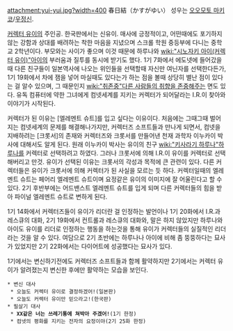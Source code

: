 attachment:yui-yui.jpg?width=400
春日結（かすがゆい）
성우는 [[오오모토 마키코]]/[[우정신]].

[[커렉터 유이]]의 주인공. 한국판에서는 신유이.
매사에 긍정적이고, 어떤때에도 포기하지 않는 강함과 상대를 배려하는 착한 마음을 지녔으며 스크롤 학원 중등부에 다니는 중학교 2학년이다. 부모와는 사이가 좋으며 이것 때문에 하루나와 [[wiki:"시노자키 아이(커렉터 유이)"아이]]의 부러움과 질투를 동시에 받기도 했다. 1기 7화에서 에도넷에 들어갔을때 다른 친구들이 일본역사에 나오는 위인들을 선택할때 자신만 여닌자를 선택한다든가, 1기 19화에서 차에 잼을 넣어 마실때도 있다는가 하는 점을 볼때 상당히 별난 점이 있다는 걸 알수 있으며, 그 때문인지 [[wiki:"취존중"다른 사람들의 취향을 존중해주는]] 면도 있다. 유독 컴퓨터에 약한 그녀에게 컴넷세계를 지키는 커렉터가 되어달라는 I.R.이 찾아와 이야기가 시작된다.

커렉터가 된 이유는 [엘레멘트 슈트]를 입고 싶다는 이유이다. 처음에는 그때그때 벌어지는 컴넷세계의 문제를 해결해나가지만, 커렉터즈 소프트들과 만나게 되면서, 컴넷을 지배하려는 [크롯서]의 존재와 커렉터즈와 크롯서를 만들어낸 천재 과학자 이누카이 박사에 대해서도 알게 된다. 원래 이누카이 박사는 유이의 친구 [[wiki:"키사라기 하루나"하루나]]를 커렉터로 선택하려고 하였다. 그러나 크롯서에 의해 I.R.이 유이를 커렉터로 선택해버리고 만것. 유이가 선택된 이유는 크롯서의 각성과 목적에 큰 관련이 있다. 다른 커렉터들은 유이가 크롯서에 의해 커렉터가 된 사실을 모르는 듯 하다.
커렉터일때의 엘레멘트 슈트는 페어리 엘레멘트 슈트이며 요정같은 유이의 이미지에 잘 어울린다고 할 수있다. 2기 후반부에는 어드밴스트 엘레멘트 슈트를 입게 되며 다른 커렉터들의 힘을 받아 파이널 엘레멘트 슈트로 변하게 된다. 

1기 14화에서 커렉터즈들이 유이가 리더란 걸 인정하는 발언이나 1기 20화에서 I.R.과 레스큐의 대화, 2기 19화에서 컨트롤과 레스큐의 대화와, 말은 하지 않았지만 하루나와 아이도 유이를 리더로 인정하는 행동을 하는것을 통해 유이가 커렉터들의 실질적인 리더라는 것을 알 수 있다.
여담으로 2기 초반에는 하루나나 아이에 비해 좀 뚱뚱하다는 묘사가 있었지만 2기 22화에서는 다이어트에 성공했다는 묘사가 있다.

1기에서는 변신하기전에도 커렉터즈 소프트들과 함께 활약하지만 2기에서는 커렉터 유이가 알려졌는지 변신한 후에만 활약하는 모습을 보인다.

 * 변신 대사
  * 오늘도 커렉터 유이로 결정하겠어!(일본판)
  * 오늘도 커렉터 유이만 믿으라고!(한국판)
 * 필살기 대사
  * '''XX같은 너는 쓰레기통에 쳐박아 주겠어!'''(1기 한정)
  * 컴넷의 평화를 지키는 전자의 요정이야(2기 25화 한정)
